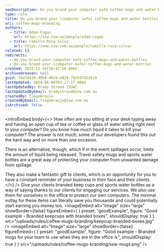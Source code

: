 ```yaml
---
seoDescription: Do you brand your computer safe coffee mugs and water bottles to protect your equipment from spillage and create a memorable gift for clients.
type: rule
title: Do you brand your (computer safe) coffee mugs and water bottles?
uri: coffee-mugs-branding
authors:
  - title: Adam Cogan
    url: https://ssw.com.au/people/adam-cogan
  - title: Camilla Rosa Silva
    url: https://www.ssw.com.au/people/camilla-rosa-silva/
related: []
redirects:
  - do-you-brand-your-computer-safe-coffee-mugs-and-water-bottles
  - do-you-brand-your-(computer-safe)-coffee-mugs-and-water-bottles
created: 2015-11-24T18:47:50.000Z
archivedreason: null
guid: 76a7d410-d9b9-48cb-a839-7929371516c0
lastUpdated: 2024-06-08T03:27:17.000Z
lastUpdatedBy: Brady Stroud [SSW]
lastUpdatedByEmail: bradystroud@ssw.com.au
createdBy: TiagoAraujo
createdByEmail: TiagoAraujo@ssw.com.au
isArchived: false
---
```


<introEmbed
  body={<>
How often are you sitting at your desk typing away and having an open cup of tea or coffee or glass of water sitting right next to your computer? Do you know how much liquid it takes to kill your computer? The answer is not much; some of our developers found this out the hard way and on more than one occasion.

There is an alternative, though, which if in the event spillages occur, limits the amount of liquid being released. Travel safety mugs and sports water bottles are a great way of protecting your computer from unwanted damage from spillage.

They also make a fantastic gift to clients, which is an opportunity for you to have a constant reminder of your business in their face and their clients.
  </>}
/>
Give your clients branded keep cups and sports water bottles as a way of saying thanks to our clients for engaging our services. We also use them for ourselves in the office to protect our own computers. The minimal outlay for these items can literally save you thousands and could potentially start earning you money too.
<imageEmbed
  alt="Image"
  size="large"
  showBorder={false}
  figureEmbed={ {
    preset: "goodExample",
    figure: "Good example - Branded keepcups with branded boxes",
    shouldDisplay: true
  } }
  src="/uploads/rules/coffee-mugs-branding/keepcup-branded-boxes.jpg"
/>
<imageEmbed
  alt="Image"
  size="large"
  showBorder={false}
  figureEmbed={ {
    preset: "goodExample",
    figure: "Good example - Branded mugs for your team to use when they are in the office ☕",
    shouldDisplay: true
  } }
  src="/uploads/rules/coffee-mugs-branding/ssw-mugs.png"
/>
